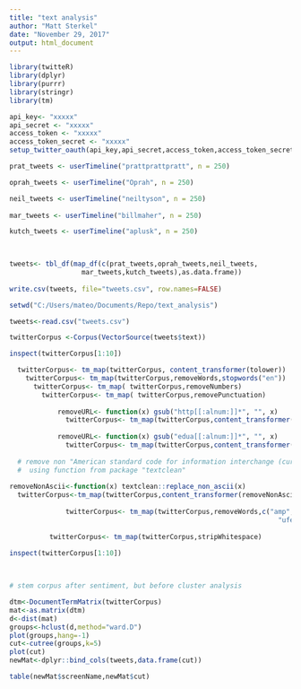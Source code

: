 ```yaml
---
title: "text analysis"
author: "Matt Sterkel"
date: "November 29, 2017"
output: html_document
---
```


```r
library(twitteR)
library(dplyr)
library(purrr)
library(stringr)
library(tm)
```

```r

api_key<- "xxxxx"
api_secret <- "xxxxx"
access_token <- "xxxxx"
access_token_secret <- "xxxxx"
setup_twitter_oauth(api_key,api_secret,access_token,access_token_secret)
```




```r

prat_tweets <- userTimeline("prattprattpratt", n = 250)

oprah_tweets <- userTimeline("Oprah", n = 250)

neil_tweets <- userTimeline("neiltyson", n = 250)
 
mar_tweets <- userTimeline("billmaher", n = 250)

kutch_tweets <- userTimeline("aplusk", n = 250)
  


tweets<- tbl_df(map_df(c(prat_tweets,oprah_tweets,neil_tweets,
                  mar_tweets,kutch_tweets),as.data.frame))  
  
write.csv(tweets, file="tweets.csv", row.names=FALSE)  

```



```r

setwd("C:/Users/mateo/Documents/Repo/text_analysis")

tweets<-read.csv("tweets.csv")
```


```r
twitterCorpus <-Corpus(VectorSource(tweets$text))

inspect(twitterCorpus[1:10])

  twitterCorpus<- tm_map(twitterCorpus, content_transformer(tolower))
    twitterCorpus<- tm_map(twitterCorpus,removeWords,stopwords("en"))
      twitterCorpus<- tm_map( twitterCorpus,removeNumbers)
        twitterCorpus<- tm_map( twitterCorpus,removePunctuation)
           
            removeURL<- function(x) gsub("http[[:alnum:]]*", "", x)   
              twitterCorpus<- tm_map(twitterCorpus,content_transformer(removeURL))
                
            removeURL<- function(x) gsub("edua[[:alnum:]]*", "", x)   
              twitterCorpus<- tm_map(twitterCorpus,content_transformer(removeURL))
              
  # remove non "American standard code for information interchange (curly quotes and ellipsis)"
  #  using function from package "textclean"            
                           
removeNonAscii<-function(x) textclean::replace_non_ascii(x) 
  twitterCorpus<-tm_map(twitterCorpus,content_transformer(removeNonAscii))
              
              twitterCorpus<- tm_map(twitterCorpus,removeWords,c("amp","ufef",
                                                                   "ufeft","uufefuufefuufef","uufef","s"))  
              
          twitterCorpus<- tm_map(twitterCorpus,stripWhitespace)
          
inspect(twitterCorpus[1:10])
 


# stem corpus after sentiment, but before cluster analysis


```


```r
dtm<-DocumentTermMatrix(twitterCorpus)
mat<-as.matrix(dtm)
d<-dist(mat)
groups<-hclust(d,method="ward.D")
plot(groups,hang=-1)
cut<-cutree(groups,k=5)
plot(cut)
newMat<-dplyr::bind_cols(tweets,data.frame(cut))

table(newMat$screenName,newMat$cut)
```


